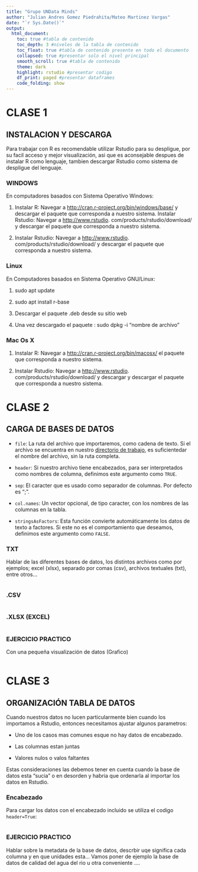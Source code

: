 ```yaml
---
title: "Grupo UNData Minds"
author: "Julian Andres Gomez Piedrahita/Mateo Martinez Vargas"
date: "`r Sys.Date()`"
output: 
  html_document:
    toc: true #tabla de contenido
    toc_depth: 3 #niveles de la tabla de contenido
    toc_float: true #tabla de contenido presente en todo el documento
    collapsed: true #presentar solo el nivel principal
    smooth_scroll: true #tabla de contenido
    theme: dark 
    highlight: rstudio #presentar codigo
    df_print: paged #presentar dataframes
    code_folding: show
---
```


# CLASE 1

## INSTALACION Y DESCARGA

Para trabajar con R es recomendable utilizar Rstudio para su despligue, por su facil acceso y mejor visualización, asi que es aconsejable despues de instalar R como lenguaje, tambien descargar Rstudio como sistema de despligue del lenguaje.

### WINDOWS

En computadores basados con Sistema Operativo Windows:

1.  Instalar R: Navegar a <http://cran.r-project.org/bin/windows/base/> y descargar el paquete que corresponda a nuestro sistema. Instalar Rstudio: Navegar a <http://www.rstudio>. com/products/rstudio/download/ y descargar el paquete que corresponda a nuestro sistema.

2.  Instalar Rstudio: Navegar a <http://www.rstudio>. com/products/rstudio/download/ y descargar el paquete que corresponda a nuestro sistema.

### Linux

En Computadores basados en Sistema Operativo GNU/Linux:

1.  sudo apt update

2.  sudo apt install r-base

3.  Descargar el paquete .deb desde su sitio web

4.  Una vez descargado el paquete : sudo dpkg -i "nombre de archivo"

### Mac Os X

1.  Instalar R: Navegar a <http://cran.r-project.org/bin/macosx/> el paquete que corresponda a nuestro sistema.

2.  Instalar Rstudio: Navegar a <http://www.rstudio>. com/products/rstudio/download/ y descargar y descargar el paquete que corresponda a nuestro sistema.

# CLASE 2

## CARGA DE BASES DE DATOS

-   `file`: La ruta del archivo que importaremos, como cadena de texto. Si el archivo se encuentra en nuestro [directorio de trabajo](https://bookdown.org/jboscomendoza/r-principiantes4/tablas-datos-rectangulares.html##directorio-de-trabajo), es suficientedar el nombre del archivo, sin la ruta completa.

-   `header`: Si nuestro archivo tiene encabezados, para ser interpretados como nombres de columna, definimos este argumento como `TRUE`.

-   `sep`: El caracter que es usado como separador de columnas. Por defecto es “;”.

-   `col.names`: Un vector opcional, de tipo caracter, con los nombres de las columnas en la tabla.

-   `stringsAsFactors`: Esta función convierte automáticamente los datos de texto a factores. Si este no es el comportamiento que deseamos, definimos este argumento como `FALSE`.

### TXT

Hablar de las diferentes bases de datos, los distintos archivos como por ejemplos; excel (xlsx), separado por comas (csv), archivos textuales (txt), entre otros...

```r

```

### .CSV

```r

```

### .XLSX (EXCEL)

```r

```

### EJERCICIO PRACTICO

Con una pequeña visualización de datos (Grafico)

```r

```

# CLASE 3

## ORGANIZACIÓN TABLA DE DATOS

Cuando nuestros datos no lucen particularmente bien cuando los importamos a Rstudio, entonces necesitamos ajustar algunos parametros:

-   Uno de los casos mas comunes esque no hay datos de encabezado.

-   Las columnas estan juntas

-   Valores nulos o valos faltantes

Estas consideraciones las debemos tener en cuenta cuando la base de datos esta "sucia" o en desorden y habria que ordenarla al importar los datos en Rstudio.

### Encabezado

Para cargar los datos con el encabezado incluido se utiliza el codigo `header=True`:

```r

```

### EJERCICIO PRACTICO

Hablar sobre la metadata de la base de datos, descrbir uqe significa cada columna y en que unidades esta... Vamos poner de ejemplo la base de datos de calidad del agua del rio u otra conveniente ....

```r

```
